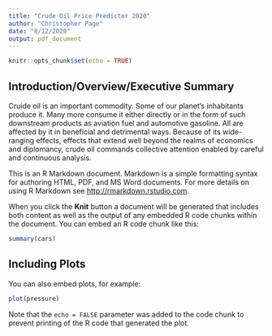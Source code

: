 ```yaml
---
title: "Crude Oil Price Predictor 2020"
author: "Christopher Page"
date: "8/12/2020"
output: pdf_document
---
```


```r
knitr::opts_chunk$set(echo = TRUE)
```

## Introduction/Overview/Executive Summary

Cruide oil is an important commodity.  Some of our planet's inhabitants produce it.  Many more consume it either directly or in the form of such downstream products as aviation fuel and automotive gasoline.  All are affected by it in beneficial and detrimental ways. Because of its wide-ranging effects, effects that extend well beyond the realms of economics and diplomancy, crude oil commands collective attention enabled by careful and continuous analysis.

This is an R Markdown document. Markdown is a simple formatting syntax for authoring HTML, PDF, and MS Word documents. For more details on using R Markdown see <http://rmarkdown.rstudio.com>.

When you click the **Knit** button a document will be generated that includes both content as well as the output of any embedded R code chunks within the document. You can embed an R code chunk like this:

```r
summary(cars)
```

## Including Plots

You can also embed plots, for example:

```r
plot(pressure)
```

Note that the `echo = FALSE` parameter was added to the code chunk to prevent printing of the R code that generated the plot.
